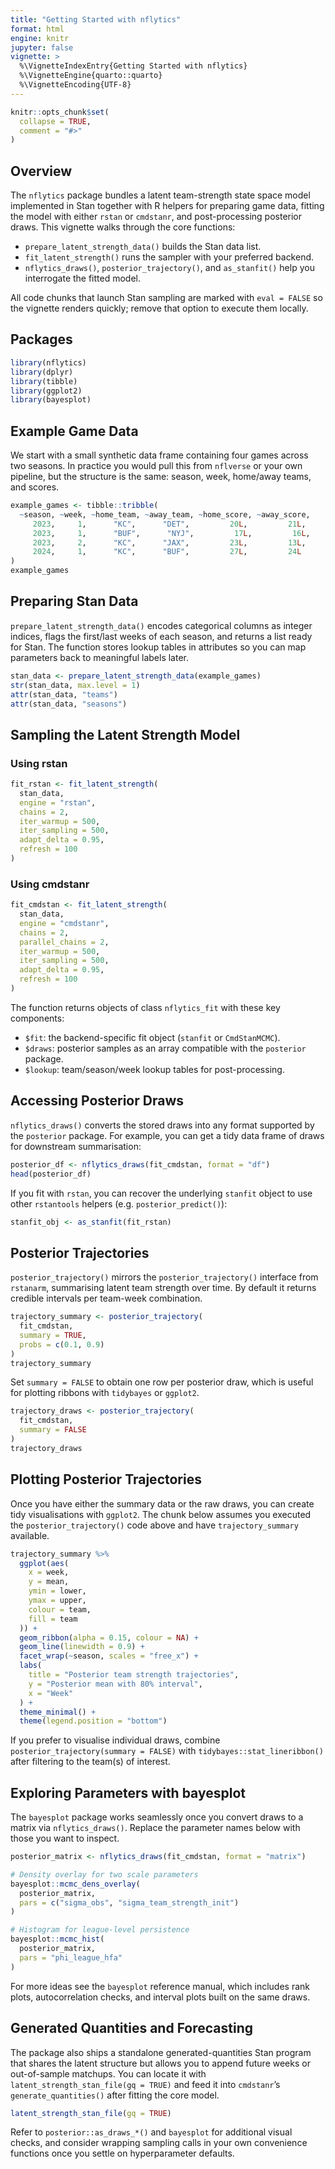 ```yaml
---
title: "Getting Started with nflytics"
format: html
engine: knitr
jupyter: false
vignette: >
  %\VignetteIndexEntry{Getting Started with nflytics}
  %\VignetteEngine{quarto::quarto}
  %\VignetteEncoding{UTF-8}
---
```


```r
knitr::opts_chunk$set(
  collapse = TRUE,
  comment = "#>"
)
```

## Overview

The `nflytics` package bundles a latent team-strength state space model
implemented in Stan together with R helpers for preparing game data,
fitting the model with either `rstan` or `cmdstanr`, and post-processing
posterior draws. This vignette walks through the core functions:

- `prepare_latent_strength_data()` builds the Stan data list.
- `fit_latent_strength()` runs the sampler with your preferred backend.
- `nflytics_draws()`, `posterior_trajectory()`, and `as_stanfit()` help you
  interrogate the fitted model.

All code chunks that launch Stan sampling are marked with `eval = FALSE`
so the vignette renders quickly; remove that option to execute them locally.

## Packages

```r
library(nflytics)
library(dplyr)
library(tibble)
library(ggplot2)
library(bayesplot)
```

## Example Game Data

We start with a small synthetic data frame containing four games across two
seasons. In practice you would pull this from `nflverse` or your own
pipeline, but the structure is the same: season, week, home/away teams, and
scores.

```r
example_games <- tibble::tribble(
  ~season, ~week, ~home_team, ~away_team, ~home_score, ~away_score,
     2023,     1,      "KC",      "DET",         20L,         21L,
     2023,     1,      "BUF",      "NYJ",         17L,         16L,
     2023,     2,      "KC",      "JAX",         23L,         13L,
     2024,     1,      "KC",      "BUF",         27L,         24L
)
example_games
```

## Preparing Stan Data

`prepare_latent_strength_data()` encodes categorical columns as integer
indices, flags the first/last weeks of each season, and returns a list ready
for Stan. The function stores lookup tables in attributes so you can map
parameters back to meaningful labels later.

```r
stan_data <- prepare_latent_strength_data(example_games)
str(stan_data, max.level = 1)
attr(stan_data, "teams")
attr(stan_data, "seasons")
```

## Sampling the Latent Strength Model

### Using rstan

```r
fit_rstan <- fit_latent_strength(
  stan_data,
  engine = "rstan",
  chains = 2,
  iter_warmup = 500,
  iter_sampling = 500,
  adapt_delta = 0.95,
  refresh = 100
)
```

### Using cmdstanr

```r
fit_cmdstan <- fit_latent_strength(
  stan_data,
  engine = "cmdstanr",
  chains = 2,
  parallel_chains = 2,
  iter_warmup = 500,
  iter_sampling = 500,
  adapt_delta = 0.95,
  refresh = 100
)
```

The function returns objects of class `nflytics_fit` with these key
components:

- `$fit`: the backend-specific fit object (`stanfit` or `CmdStanMCMC`).
- `$draws`: posterior samples as an array compatible with the `posterior`
  package.
- `$lookup`: team/season/week lookup tables for post-processing.

## Accessing Posterior Draws

`nflytics_draws()` converts the stored draws into any format supported by
the `posterior` package. For example, you can get a tidy data frame of draws
for downstream summarisation:

```r
posterior_df <- nflytics_draws(fit_cmdstan, format = "df")
head(posterior_df)
```

If you fit with `rstan`, you can recover the underlying `stanfit` object to
use other `rstantools` helpers (e.g. `posterior_predict()`):

```r
stanfit_obj <- as_stanfit(fit_rstan)
```

## Posterior Trajectories

`posterior_trajectory()` mirrors the `posterior_trajectory()` interface from
`rstanarm`, summarising latent team strength over time. By default it returns
credible intervals per team-week combination.

```r
trajectory_summary <- posterior_trajectory(
  fit_cmdstan,
  summary = TRUE,
  probs = c(0.1, 0.9)
)
trajectory_summary
```

Set `summary = FALSE` to obtain one row per posterior draw, which is useful
for plotting ribbons with `tidybayes` or `ggplot2`.

```r
trajectory_draws <- posterior_trajectory(
  fit_cmdstan,
  summary = FALSE
)
trajectory_draws
```

## Plotting Posterior Trajectories

Once you have either the summary data or the raw draws, you can create tidy
visualisations with `ggplot2`. The chunk below assumes you executed the
`posterior_trajectory()` code above and have `trajectory_summary` available.

```r
trajectory_summary %>%
  ggplot(aes(
    x = week,
    y = mean,
    ymin = lower,
    ymax = upper,
    colour = team,
    fill = team
  )) +
  geom_ribbon(alpha = 0.15, colour = NA) +
  geom_line(linewidth = 0.9) +
  facet_wrap(~season, scales = "free_x") +
  labs(
    title = "Posterior team strength trajectories",
    y = "Posterior mean with 80% interval",
    x = "Week"
  ) +
  theme_minimal() +
  theme(legend.position = "bottom")
```

If you prefer to visualise individual draws, combine
`posterior_trajectory(summary = FALSE)` with `tidybayes::stat_lineribbon()`
after filtering to the team(s) of interest.

## Exploring Parameters with bayesplot

The `bayesplot` package works seamlessly once you convert draws to a matrix
via `nflytics_draws()`. Replace the parameter names below with those you
want to inspect.

```r
posterior_matrix <- nflytics_draws(fit_cmdstan, format = "matrix")

# Density overlay for two scale parameters
bayesplot::mcmc_dens_overlay(
  posterior_matrix,
  pars = c("sigma_obs", "sigma_team_strength_init")
)

# Histogram for league-level persistence
bayesplot::mcmc_hist(
  posterior_matrix,
  pars = "phi_league_hfa"
)
```

For more ideas see the `bayesplot` reference manual, which includes rank
plots, autocorrelation checks, and interval plots built on the same draws.

## Generated Quantities and Forecasting

The package also ships a standalone generated-quantities Stan program that
shares the latent structure but allows you to append future weeks or
out-of-sample matchups. You can locate it with
`latent_strength_stan_file(gq = TRUE)` and feed it into `cmdstanr`'s
`generate_quantities()` after fitting the core model.

```r
latent_strength_stan_file(gq = TRUE)
```

Refer to `posterior::as_draws_*()` and `bayesplot` for additional visual
checks, and consider wrapping sampling calls in your own convenience
functions once you settle on hyperparameter defaults.
